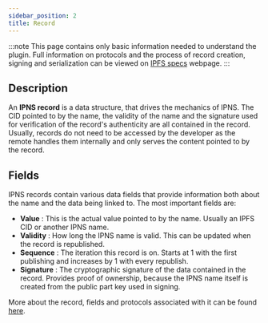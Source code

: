 ```yaml
---
sidebar_position: 2
title: Record
---
```


:::note
This page contains only basic information needed to understand the plugin. Full information on protocols and the
process of record creation, signing and serialization can be viewed on [IPFS specs](https://specs.ipfs.tech/ipns/ipns-record) webpage.
:::

## Description
An **IPNS record** is a data structure, that drives the mechanics of IPNS. The CID pointed to by the name, the validity
of the name and the signature used for verification of the record's authenticity are all contained in the record.
Usually, records do not need to be accessed by the developer as the remote handles them internally and only serves the
content pointed to by the record.

## Fields
IPNS records contain various data fields that provide information both about the name and the data being linked to.
The most important fields are:
* **Value** : This is the actual value pointed to by the name. Usually an IPFS CID or another IPNS name.
* **Validity** : How long the IPNS name is valid. This can be updated when the record is republished.
* **Sequence** : The iteration this record is on. Starts at 1 with the first publishing and increases by 1 with every republish.
* **Signature** : The cryptographic signature of the data contained in the record. Provides proof of ownership, because the
IPNS name itself is created from the public part key used in signing.

More about the record, fields and protocols associated with it can be found [here](https://specs.ipfs.tech/ipns/ipns-record).